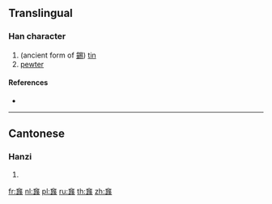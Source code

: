 {{character info/new}}
{{also|𠑳}}
==Translingual==

===Han character===
{{Han char|rn=9|rad=人|as=24|sn=26|four=|canj=OSSO|ids=⿳𠆢𦣦⿰止豕}}

# (ancient form of [[錫]]) [[tin]]
# [[pewter]]

====References====
* {{Han ref|kx=0122.120|uh=34AA|ud=13482}}

----

==Cantonese==

===Hanzi===
{{yue-hanzi|jyut=[[sek3]]|y=sek3}}

# {{defn|lang=yue|sort=人24}}

[[fr:㒪]]
[[nl:㒪]]
[[pl:㒪]]
[[ru:㒪]]
[[th:㒪]]
[[zh:㒪]]